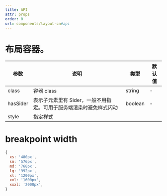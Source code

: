 ```yaml
---
title: API
attr: props
order: 0
url: components/layout-cn#api
---
```


# 布局容器。

| 参数     | 说明                                                               | 类型    | 默认值 |
| -------- | ------------------------------------------------------------------ | ------- | ------ |
| class    | 容器 class                                                         | string  | -      |
| hasSider | 表示子元素里有 Sider，一般不用指定。可用于服务端渲染时避免样式闪动 | boolean | -      |
| style    | 指定样式

# breakpoint width

```js
{
  xs: '480px',
  sm: '576px',
  md: '768px',
  lg: '992px',
  xl: '1200px',
  xxl: '1600px',
  xxxl: '2000px',
}
```
